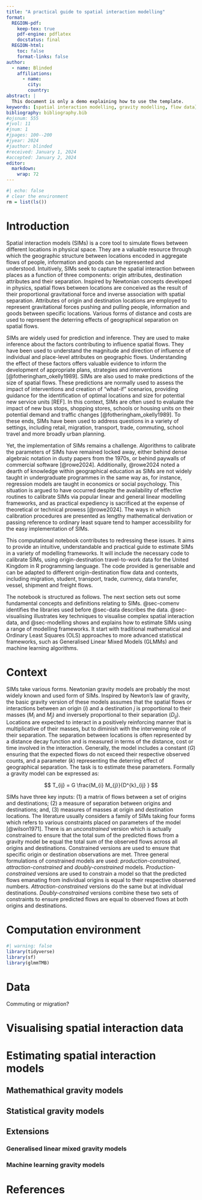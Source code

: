 ```yaml
---
title: "A practical guide to spatial interaction modelling"
format:
  REGION-pdf:
    keep-tex: true
    pdf-engine: pdflatex
    docstatus: final
  REGION-html:
    toc: false
    format-links: false
author:
  - name: Blinded
    affiliations:
      - name: 
        city: 
        country: 
abstract: |
  This document is only a demo explaining how to use the template.
keywords: [spatial interaction modelling, gravity modelling, flow data]
bibliography: bibliography.bib  
#ojsnum: 555
#jvol: 11
#jnum: 1
#jpages: 100--200
#jyear: 2024
#jauthor: blinded
#received: January 1, 2024
#accepted: January 2, 2024
editor: 
  markdown: 
    wrap: 72
---
```


```r
#| echo: false
# clear the environment
rm = list(ls())
```

# Introduction {#sec-intro}

Spatial interaction models (SIMs) is a core tool to simulate flows
between different locations in physical space. They are a valuable
resource through which the geographic structure between locations
encoded in aggregate flows of people, information and goods can be
represented and understood. Intuitively, SIMs seek to capture the
spatial interaction between places as a function of three components:
origin attributes, destination attributes and their separation. Inspired
by Newtonian concepts developed in physics, spatial flows between
locations are conceived as the result of their proportional
gravitational force and inverse association with spatial separation.
Attributes of origin and destination locations are employed to represent
gravitational forces pushing and pulling people, information and goods
between specific locations. Various forms of distance and costs are used
to represent the deterring effects of geographical separation on spatial
flows.

SIMs are widely used for prediction and inference. They are used to make
inference about the factors contributing to influence spatial flows.
They have been used to understand the magnitude and direction of
influence of individual and place-level attributes on geographic flows.
Understanding the effect of these factors offers valuable evidence to
inform the development of appropriate plans, strategies and
interventions [@fotheringham_okelly1989]. SIMs are also used to make
predictions of the size of spatial flows. These predictions are normally
used to assess the impact of interventions and creation of "what-if"
scenarios, providing guidance for the identification of optimal
locations and size for potential new service units \[REF\]. In this
context, SIMs are often used to evaluate the impact of new bus stops,
shopping stores, schools or housing units on their potential demand and
traffic changes [@fotheringham_okelly1989]. To these ends, SIMs have
been used to address questions in a variety of settings, including
retail, migration, transport, trade, commuting, school travel and more
broadly urban planning.

Yet, the implementation of SIMs remains a challenge. Algorithms to
calibrate the parameters of SIMs have remained locked away, either
behind dense algebraic notation in dusty papers from the 1970s, or
behind paywalls of commercial software [@rowe2024]. Additionally,
@rowe2024 noted a dearth of knowledge within geographical education as
SIMs are not widely taught in undergraduate programmes in the same way
as, for instance, regression models are taught in economics or social
psychology. This situation is argued to have occurred despite the
availability of effective routines to calibrate SIMs via popular linear
and general linear modelling frameworks, and as practical expediency is
sacrificed at the expense of theoretical or technical prowess
[@rowe2024]. The ways in which calibration procedures are presented as
lengthy mathematical derivation or passing reference to ordinary least
square tend to hamper accessibility for the easy implementation of SIMs.

This computational notebook contributes to redressing these issues. It
aims to provide an intuitive, understandable and practical guide to
estimate SIMs in a variety of modelling frameworks. It will include the
necessary code to calibrate SIMs, using origin-destination
travel-to-work data for the United Kingdom in R programming language.
The code provided is generisable and can be adapted to different
origin-destination flow data and contexts, including migration, student,
transport, trade, currency, data transfer, vessel, shipment and freight
flows.

The notebook is structured as follows. The next section sets out some
fundamental concepts and definitions relating to SIMs. @sec-comenv
identifies the libraries used before @sec-data describes the data.
@sec-visualising illustrates key techniques to visualise complex spatial
interaction data, and @sec-modelling shows and explains how to estimate
SIMs using a range of modelling frameworks. It start with traditional
mathematical and Ordinary Least Squares (OLS) approaches to more
advanced statistical frameworks, such as Generalised Linear Mixed Models
(GLMMs) and machine learning algorithms.

# Context

SIMs take various forms. Newtonian gravity models are probably the most
widely known and used form of SIMs. Inspired by Newton’s law of gravity,
the basic gravity version of these models assumes that the spatial flows
or interactions between an origin ($i$) and a destination $j$ is
proportional to their masses ($M_{i}$ and $M_{j}$) and inversely
proportional to their separation ($D_{ij}$). Locations are expected to
interact in a positively reinforcing manner that is multiplicative of
their masses, but to diminish with the intervening role of their
separation. The separation between locations is often represented by a
distance decay function and is measured in terms of the distance, cost
or time involved in the interaction. Generally, the model includes a
constant ($G$) ensuring that the expected flows do not exceed their
respective observed counts, and a parameter ($k$) representing the
deterring effect of geographical separation. The task is to estimate
these parameters. Formally a gravity model can be expressed as:

$$
T_{ij} = G \frac{M_{i} M_{j}}{D^{k}_{ij} }
$$

SIMs have three key inputs: (1) a matrix of flows between a set of
origins and destinations; (2) a measure of separation between origins
and destinations; and, (3) measures of masses at origin and destination
locations. The literature usually considers a family of SIMs taking four
forms which refers to various constraints placed on parameters of the
model [@wilson1971]. There is an *unconstrained* version which is
actually constrained to ensure that the total sum of the predicted flows
from a gravity model be equal the total sum of the observed flows across
all origins and destinations. Constrained versions are used to ensure
that specific origin or destination observations are met. Three general
formulations of constrained models are used: *production-constrained*,
*attraction-constrained* and *doubly-constrained* models.
*Production-constrained* versions are used to constrain a model so that
the predicted flows emanating from individual origins is equal to their
respective observed numbers. *Attraction-constrained* versions do the
same but at individual destinations. *Doubly-constrained* versions
combine these two sets of constraints to ensure predicted flows are
equal to observed flows at both origins and destinations.

# Computation environment {#sec-comenv}

```r
#| warning: false
library(tidyverse)
library(sf)
library(glmmTMB)
```

# Data {#sec-data}

Commuting or migration?

# Visualising spatial interaction data {#sec-visualising}

# Estimating spatial interaction models {#sec-modelling}

## Mathemathical gravity models

## Statistical gravity models

## Extensions

### Generalised linear mixed gravity models

### Machine learning gravity models

# References
